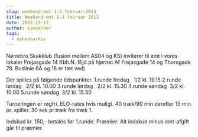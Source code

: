 ```yaml
---
slug: weekend-emt-1-3-februar-2013
title: Weekend-emt 1-3 februar 2013
date: 2012-12-12
author: kimsecher
tags:
  - nyhedsarkiv
---
```

Nørrebro Skakklub (fusion mellem AS04 og KS) inviterer til emt i vores lokaler Frejasgade 14 Kbh.N. (Ejd.på hjørnet Af Frejasgade 14 og Thorsgade 78. Buslinie 6A og 18 er tæt ved)

Der spilles på følgende tidspunkter. 1.runde fredag   1/2 kl. 19.15 2.runde lørdag   2/2 kl. 10.00 3.runde lørdag   2/2 kl. 15.30 4.runde søndag  3/2 kl. 10.00 5.runde søndag  3/2 kl. 15.30

Turneringen er røgfri. ELO-rates hvis muligt. 40 træk/90 min derefter 15 min. pr. spiller. 30 sek pr.træk fra træk 1.

Indskud kr. 150,- betales før 1.runde. Præmier: Alt indskud minus emt-afgift går til præmier.

